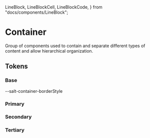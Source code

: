   LineBlock,
  LineBlockCell,
  LineBlockCode,
} from "docs/components/LineBlock";

<Meta title="Theme/Characteristics/Container" />

# Container

Group of components used to contain and separate different types of content and
allow hierarchical organization.

## Tokens

### Base

<Canvas>
  <Story name="Base">
    <DocGrid>
      <LineBlockCell />
      <LineBlockCode>--salt-container-borderStyle</LineBlockCode>
    </DocGrid>
  </Story>
</Canvas>

### Primary

<Canvas>
  <Story name="Primary">
    <DocGrid>
      <ColorBlock colorVar="--salt-container-primary-background" />
      <ColorBlock colorVar="--salt-container-primary-background-disabled" />
      <ColorBlock colorVar="--salt-container-primary-borderColor" />
      <ColorBlock colorVar="--salt-container-primary-borderColor-disabled" />
    </DocGrid>
  </Story>
</Canvas>

### Secondary

<Canvas>
  <Story name="Secondary">
    <DocGrid>
      <ColorBlock colorVar="--salt-container-secondary-background" />
      <ColorBlock colorVar="--salt-container-secondary-background-disabled" />
      <ColorBlock colorVar="--salt-container-secondary-borderColor" />
      <ColorBlock colorVar="--salt-container-secondary-borderColor-disabled" />
    </DocGrid>
  </Story>
</Canvas>

### Tertiary

<Canvas>
  <Story name="Tertiary">
    <DocGrid>
      <ColorBlock colorVar="--salt-container-tertiary-background" />
      <ColorBlock colorVar="--salt-container-tertiary-background-disabled" />
      <ColorBlock colorVar="--salt-container-tertiary-borderColor" />
      <ColorBlock colorVar="--salt-container-tertiary-borderColor-disabled" />
    </DocGrid>
  </Story>
</Canvas>
